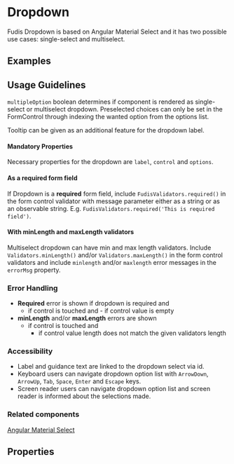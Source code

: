 
<Meta title="Components/Dropdown" />

# Dropdown

Fudis Dropdown is based on Angular Material Select and it has two possible use cases: single-select and multiselect.

## Examples

<Canvas of={DropdownStories.SingleSelect}></Canvas>
<Canvas of={DropdownStories.MultiSelect}></Canvas>

## Usage Guidelines

`multipleOption` boolean determines if component is rendered as single-select or multiselect dropdown. Preselected choices can only be set in the FormControl through indexing the wanted option from the options list.  

Tooltip can be given as an additional feature for the dropdown label.

#### Mandatory Properties

Necessary properties for the dropdown are `label`, `control` and `options`.

#### As a required form field

If Dropdown is a **required** form field, include `FudisValidators.required()` in the form control validator with message parameter either as a string or as an observable string. E.g. `FudisValidators.required('This is required field')`.

#### With minLength and maxLength validators

Multiselect dropdown can have min and max length validators. Include `Validators.minLength()` and/or `Validators.maxLength()` in the form control validators and include `minlength` and/or `maxlength` error messages in the `errorMsg` property. 

### Error Handling

- **Required** error is shown if dropdown is required and
  - if control is touched and
			- if control value is empty
- **minLength** and/or **maxLength** errors are shown
	- if control is touched and
		- if control value length does not match the given validators length

### Accessibility

- Label and guidance text are linked to the dropdown select via id.
- Keyboard users can navigate dropdown option list with <code>ArrowDown</code>, <code>ArrowUp</code>, <code>Tab</code>, <code>Space</code>, <code>Enter</code> and <code>Escape</code> keys.
- Screen reader users can navigate dropdown option list and screen reader is informed about the selections made.

### Related components

[Angular Material Select](https://material.angular.io/components/select/overview)

## Properties

<ArgTypes of={DropdownComponent} />
